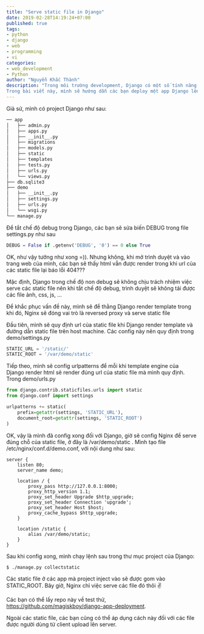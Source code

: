 ```yaml
---
title: "Serve static file in Django"
date: 2019-02-28T14:19:24+07:00
published: true
tags:
- python
- django
- web
- programming
- vi
categories:
- web_development
- Python
author: "Nguyễn Khắc Thành"
description: "Trong môi trường development, Django có một số tính năng đặc biệt mà trong production không nên sử dụng như debug. Khi deploy các app sử dụng server side rendering, các bạn sẽ rất hay gặp phải vấn đề server không serve được các static file.
Trong bài viết này, mình sẽ hướng dẫn các bạn deploy một app Django lên production và config Nginx để server có thể serve được các static file của Django"
---
```


Giả sử, mình có project Django như sau:


```sh
── app
│   ├── admin.py
│   ├── apps.py
│   ├── __init__.py
│   ├── migrations
│   ├── models.py
│   ├── static
│   ├── templates
│   ├── tests.py
│   ├── urls.py
│   └── views.py
├── db.sqlite3
├── demo
│   ├── __init__.py
│   ├── settings.py
│   ├── urls.py
│   └── wsgi.py
└── manage.py
```

Để tắt chế độ debug trong Django, các bạn sẽ sửa biến DEBUG trong file settings.py như sau

```python
DEBUG = False if .getenv('DEBUG', '0') == 0 else True
```

OK, như vậy tưởng như xong =)). Nhưng không, khi mở trình duyệt và vào trang web của mình, các bạn sẽ thấy html vẫn được render trong khi url của các static file lại báo lỗi 404???

Mặc định, Django trong chế độ non debug sẽ không chịu trách nhiệm việc serve các static file nên khi tắt chế độ debug, trình duyệt sẽ không tải được các file ảnh, css, js, …

Để khắc phục vấn đề này, mình sẽ để thằng Django render template trong khi đó, Nginx sẽ đóng vai trò là reversed proxy và serve static file

Đầu tiên, mình sẽ quy định url của static file khi Django render template và đường dẫn static file trên host machine. Các config này nên quy định trong demo/settings.py

```python
STATIC_URL = '/static/'
STATIC_ROOT = '/var/demo/static'
```

Tiếp theo, mình sẽ config urlpatterns để mỗi khi template engine của Django render html sẽ render đúng url của static file mà mình quy định. Trong demo/urls.py

```python
from django.contrib.staticfiles.urls import static
from django.conf import settings

urlpatterns += static(
    prefix=getattr(settings, 'STATIC_URL'),
    document_root=getattr(settings, 'STATIC_ROOT')
)
```

OK, vậy là mình đã config xong đối với Django, giờ sẽ config Nginx để serve đúng chỗ của static file, ở đây là /var/demo/static . Mình tạo file /etc/nginx/conf.d/demo.conf, với nội dung như sau:

```
server {
    listen 80;
    server_name demo;

    location / {
        proxy_pass http://127.0.0.1:8000;
        proxy_http_version 1.1;
        proxy_set_header Upgrade $http_upgrade;
        proxy_set_header Connection 'upgrade';
        proxy_set_header Host $host;
        proxy_cache_bypass $http_upgrade;
    }

    location /static {
        alias /var/demo/static;
    }
}
```

Sau khi config xong, mình chạy lệnh sau trong thư mục project của Django:

```sh
$ ./manage.py collectstatic
```

Các static file ở các app mà project inject vào sẽ được gom vào STATIC_ROOT. Bây giờ, Nginx chỉ việc serve các file đó thôi ✌️

Các bạn có thể lấy repo này về test thử, https://github.com/magiskboy/django-app-deployment.

Ngoài các static file, các bạn cũng có thể áp dụng cách này đối với các file được người dùng từ client upload lên server.
